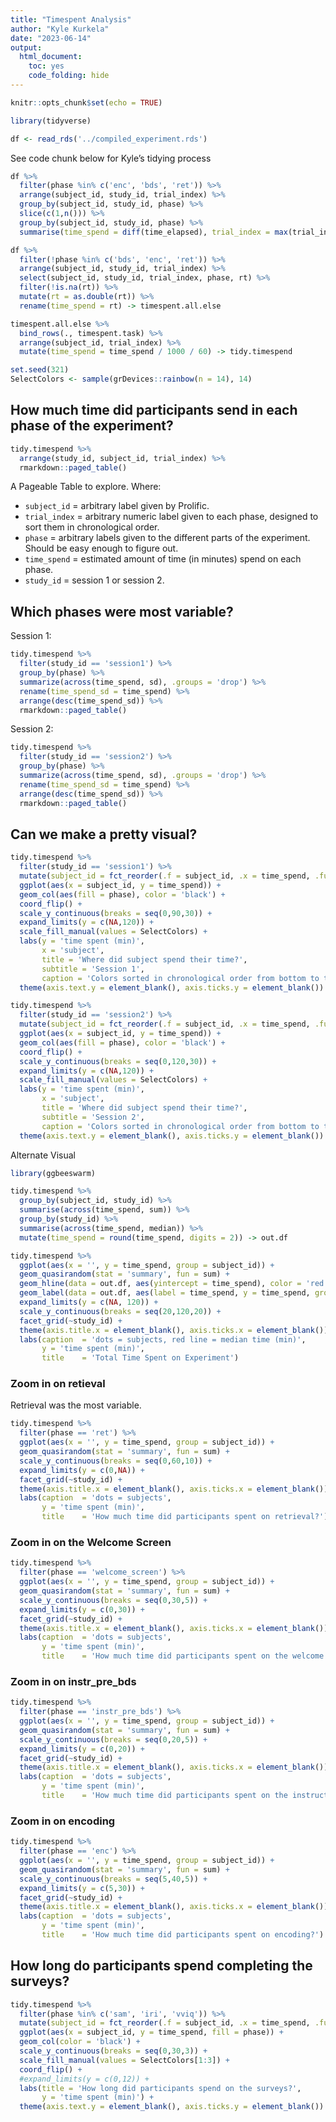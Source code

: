 ```yaml
---
title: "Timespent Analysis"
author: "Kyle Kurkela"
date: "2023-06-14"
output: 
  html_document: 
    toc: yes
    code_folding: hide
---
```


```r
knitr::opts_chunk$set(echo = TRUE)

library(tidyverse)

df <- read_rds('../compiled_experiment.rds')
```

See code chunk below for Kyle's tidying process

```r
df %>%
  filter(phase %in% c('enc', 'bds', 'ret')) %>%
  arrange(subject_id, study_id, trial_index) %>%
  group_by(subject_id, study_id, phase) %>%
  slice(c(1,n())) %>%
  group_by(subject_id, study_id, phase) %>%
  summarise(time_spend = diff(time_elapsed), trial_index = max(trial_index), .groups = 'drop') -> timespent.task

df %>%
  filter(!phase %in% c('bds', 'enc', 'ret')) %>%
  arrange(subject_id, study_id, trial_index) %>%
  select(subject_id, study_id, trial_index, phase, rt) %>%
  filter(!is.na(rt)) %>%
  mutate(rt = as.double(rt)) %>%
  rename(time_spend = rt) -> timespent.all.else

timespent.all.else %>%
  bind_rows(., timespent.task) %>%
  arrange(subject_id, trial_index) %>%
  mutate(time_spend = time_spend / 1000 / 60) -> tidy.timespend

set.seed(321)
SelectColors <- sample(grDevices::rainbow(n = 14), 14)
```

## How much time did participants send in each phase of the experiment?

```r
tidy.timespend %>%
  arrange(study_id, subject_id, trial_index) %>%
  rmarkdown::paged_table()
```

A Pageable Table to explore. Where:

- `subject_id` = arbitrary label given by Prolific.  
- `trial_index` = arbitrary numeric label given to each phase, designed to sort them in chronological order.  
- `phase` = arbitrary labels given to the different parts of the experiment. Should be easy enough to figure out.  
- `time_spend` = estimated amount of time (in minutes) spend on each phase.  
- `study_id` = session 1 or session 2.  

## Which phases were most variable?

Session 1:  

```r
tidy.timespend %>%
  filter(study_id == 'session1') %>%
  group_by(phase) %>% 
  summarize(across(time_spend, sd), .groups = 'drop') %>%
  rename(time_spend_sd = time_spend) %>%
  arrange(desc(time_spend_sd)) %>%
  rmarkdown::paged_table()
```

Session 2:  

```r
tidy.timespend %>%
  filter(study_id == 'session2') %>%
  group_by(phase) %>% 
  summarize(across(time_spend, sd), .groups = 'drop') %>%
  rename(time_spend_sd = time_spend) %>%
  arrange(desc(time_spend_sd)) %>%
  rmarkdown::paged_table()
```

## Can we make a pretty visual?

```r
tidy.timespend %>%
  filter(study_id == 'session1') %>%
  mutate(subject_id = fct_reorder(.f = subject_id, .x = time_spend, .fun = sum)) %>%
  ggplot(aes(x = subject_id, y = time_spend)) +
  geom_col(aes(fill = phase), color = 'black') +
  coord_flip() +
  scale_y_continuous(breaks = seq(0,90,30)) +
  expand_limits(y = c(NA,120)) +
  scale_fill_manual(values = SelectColors) +
  labs(y = 'time spent (min)', 
       x = 'subject', 
       title = 'Where did subject spend their time?',
       subtitle = 'Session 1',
       caption = 'Colors sorted in chronological order from bottom to top.') +
  theme(axis.text.y = element_blank(), axis.ticks.y = element_blank())
```

```r
tidy.timespend %>%
  filter(study_id == 'session2') %>%
  mutate(subject_id = fct_reorder(.f = subject_id, .x = time_spend, .fun = sum)) %>%
  ggplot(aes(x = subject_id, y = time_spend)) +
  geom_col(aes(fill = phase), color = 'black') +
  coord_flip() +
  scale_y_continuous(breaks = seq(0,120,30)) +
  expand_limits(y = c(NA,120)) +
  scale_fill_manual(values = SelectColors) +
  labs(y = 'time spent (min)', 
       x = 'subject', 
       title = 'Where did subject spend their time?',
       subtitle = 'Session 2',
       caption = 'Colors sorted in chronological order from bottom to top.') +
  theme(axis.text.y = element_blank(), axis.ticks.y = element_blank())
```

Alternate Visual

```r
library(ggbeeswarm)

tidy.timespend %>%
  group_by(subject_id, study_id) %>%
  summarise(across(time_spend, sum)) %>%
  group_by(study_id) %>%
  summarise(across(time_spend, median)) %>%
  mutate(time_spend = round(time_spend, digits = 2)) -> out.df

tidy.timespend %>%
  ggplot(aes(x = '', y = time_spend, group = subject_id)) +
  geom_quasirandom(stat = 'summary', fun = sum) +
  geom_hline(data = out.df, aes(yintercept = time_spend), color = 'red') +
  geom_label(data = out.df, aes(label = time_spend, y = time_spend, group = NULL)) +
  expand_limits(y = c(NA, 120)) +
  scale_y_continuous(breaks = seq(20,120,20)) +
  facet_grid(~study_id) +
  theme(axis.title.x = element_blank(), axis.ticks.x = element_blank()) +
  labs(caption  = 'dots = subjects, red line = median time (min)', 
       y = 'time spent (min)',
       title    = 'Total Time Spent on Experiment')
```

### Zoom in on retieval

Retrieval was the most variable.

```r
tidy.timespend %>%
  filter(phase == 'ret') %>%
  ggplot(aes(x = '', y = time_spend, group = subject_id)) +  
  geom_quasirandom(stat = 'summary', fun = sum) +
  scale_y_continuous(breaks = seq(0,60,10)) +
  expand_limits(y = c(0,NA)) +
  facet_grid(~study_id) +
  theme(axis.title.x = element_blank(), axis.ticks.x = element_blank()) +
  labs(caption  = 'dots = subjects',
       y = 'time spent (min)',
       title    = 'How much time did participants spent on retrieval?')
```

### Zoom in on the Welcome Screen

```r
tidy.timespend %>%
  filter(phase == 'welcome_screen') %>%
  ggplot(aes(x = '', y = time_spend, group = subject_id)) +  
  geom_quasirandom(stat = 'summary', fun = sum) +
  scale_y_continuous(breaks = seq(0,30,5)) +
  expand_limits(y = c(0,30)) +
  facet_grid(~study_id) +
  theme(axis.title.x = element_blank(), axis.ticks.x = element_blank()) +
  labs(caption  = 'dots = subjects', 
       y = 'time spent (min)',
       title    = 'How much time did participants spent on the welcome screen?')
```

### Zoom in on instr_pre_bds

```r
tidy.timespend %>%
  filter(phase == 'instr_pre_bds') %>%
  ggplot(aes(x = '', y = time_spend, group = subject_id)) +  
  geom_quasirandom(stat = 'summary', fun = sum) +
  scale_y_continuous(breaks = seq(0,20,5)) +
  expand_limits(y = c(0,20)) +
  facet_grid(~study_id) +
  theme(axis.title.x = element_blank(), axis.ticks.x = element_blank()) +
  labs(caption  = 'dots = subjects',
       y = 'time spent (min)',
       title    = 'How much time did participants spent on the instructions screen before BDS?')
```

### Zoom in on encoding

```r
tidy.timespend %>%
  filter(phase == 'enc') %>%
  ggplot(aes(x = '', y = time_spend, group = subject_id)) +  
  geom_quasirandom(stat = 'summary', fun = sum) +
  scale_y_continuous(breaks = seq(5,40,5)) +
  expand_limits(y = c(5,30)) +
  facet_grid(~study_id) +
  theme(axis.title.x = element_blank(), axis.ticks.x = element_blank()) +
  labs(caption  = 'dots = subjects',
       y = 'time spent (min)',
       title    = 'How much time did participants spent on encoding?')
```

## How long do participants spend completing the surveys?

```r
tidy.timespend %>%
  filter(phase %in% c('sam', 'iri', 'vviq')) %>%
  mutate(subject_id = fct_reorder(.f = subject_id, .x = time_spend, .fun = sum)) %>%
  ggplot(aes(x = subject_id, y = time_spend, fill = phase)) +
  geom_col(color = 'black') +
  scale_y_continuous(breaks = seq(0,30,3)) +
  scale_fill_manual(values = SelectColors[1:3]) +
  coord_flip() +
  #expand_limits(y = c(0,12)) +
  labs(title = 'How long did participants spend on the surveys?',
       y = 'time spent (min)') +
  theme(axis.text.y = element_blank(), axis.ticks.y = element_blank())
```

